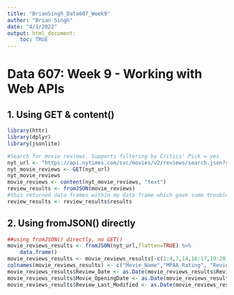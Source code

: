 ```yaml
---
title: "BrianSingh_Data607_Week9"
author: "Brian Singh"
date: "4/1/2022"
output: html_document:
    toc: TRUE
---
```


# Data 607: Week 9 - Working with Web APIs

## 1. Using GET & content()
```r
library(httr)
library(dplyr)
library(jsonlite)

#Search for movie reviews. Supports filtering by Critics' Pick = yes
nyt_url <- "https://api.nytimes.com/svc/movies/v2/reviews/search.json?critics-pick=Y&api-key=ymXgsVwAmDUoqwyh8GBv0Y07qINjVGh1"
nyt_movie_reviews <- GET(nyt_url)
nyt_movie_reviews
movie_reviews <- content(nyt_movie_reviews, "text")
review_results <- fromJSON(movie_reviews)
#this returned data frames within my data frame which gave some trouble removing columns
review_results <- review_results$results
```

## 2. Using fromJSON() directly
```r
##using fromJSON() directly, no GET()
movie_reviews_results <- fromJSON(nyt_url,flatten=TRUE) %>%
    data.frame()
movie_reviews_results <- movie_reviews_results[-c(1:4,7,14,16:17,19:20)]
colnames(movie_reviews_results) <- c("Movie_Name","MPAA_Rating", "Review_Author","Review_Headline","Short_Summary_Review","Review_Date","Movie_OpeningDate","Review_Last_Modified","Review_URL","Image_URL")
movie_reviews_results$Review_Date <- as.Date(movie_reviews_results$Review_Date)
movie_reviews_results$Movie_OpeningDate <- as.Date(movie_reviews_results$Movie_OpeningDate)
movie_reviews_results$Review_Last_Modified <- as.Date(movie_reviews_results$Review_Last_Modified)
```

